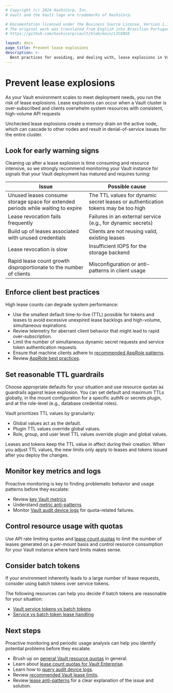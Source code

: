 ```yaml
---
# Copyright (c) 2024 HashiCorp, Inc.
# Vault and the Vault logo are trademarks of HashiCorp.

# Documentation licensed under the Business Source License, Version 1.1.
# The original work was translated from English into Brazilian Portuguese.
# https://github.com/hashicorp/vault/blob/main/LICENSE

layout: docs
page_title: Prevent lease explosions
description: >-
  Best practices for avoiding, and dealing with, lease explosions in Vault.
---
```


# Prevent lease explosions

As your Vault environment scales to meet deployment needs, you run the risk of
lease explosions. Lease explosions can occur when a Vault cluster is
over-subscribed and clients overwhelm system resources with consistent,
high-volume API requests

Unchecked lease explosions create a memory drain on the active node, which can
cascade to other nodes and result in denial-of-service issues for the entire
cluster.

## Look for early warning signs

Cleaning up after a lease explosion is time consuming and resource intensive, so
we strongly recommend monitoring your Vault instance for signals that your
Vault deployment has matured and requires tuning:

Issue                                                                            | Possible cause
-------------------------------------------------------------------------------- | --------------
Unused leases consume storage space for extended periods while waiting to expire | The TTL values for dynamic secret leases or authentication tokens may be too high
Lease revocation fails frequently                                                | Failures in an external service (e.g., for dynamic secrets)
Build up of leases associated with unused credentials                            | Clients are not reusing valid, existing leases
Lease revocation is slow                                                         | Insufficient IOPS for the storage backend
Rapid lease count growth disproportionate to the number of clients               | Misconfiguration or anti-patterns in client usage


## Enforce client best practices

High lease counts can degrade system performance:

- Use the smallest default time-to-live (TTL) possible for tokens and leases to
  avoid excessive unexpired lease backlogs and high-volume, simultaneous
  expirations.
- Review telemetry for aberrant client behavior that might lead to rapid
  over-subscription.
- Limit the number of simultaneous dynamic secret requests and service token
  authentication requests.
- Ensure that machine clients adhere to [recommended AppRole patterns](/vault/tutorials/recommended-patterns/pattern-approle).
- Review [AppRole best practices](https://www.hashicorp.com/blog/how-and-why-to-use-approle-correctly-in-hashicorp-vault).

## Set reasonable TTL guardrails

Choose appropriate defaults for your situation and use resource quotas as
guardrails against lease explosion. You can set default and maximum TTLs
globally, in the mount configuration for a specific authN or secrets plugin, and
at the role-level (e.g., database credential roles).

Vault prioritizes TTL values by granularity:

- Global values act as the default.
- Plugin TTL values override global values.
- Role, group, and user level TTL values override plugin and global values.

<Note title="TTL changes are not retroactive">

  Leases and tokens keep the TTL value in affect during their creation. When you
  adjust TTL values, the new limits only apply to leases and tokens issued after
  you deploy the changes.

</Note>

## Monitor key metrics and logs

Proactive monitoring is key to finding problematic behavior and usage patterns
before they escalate:

- Review [key Vault metrics](/well-architected-framework/reliability/reliability-vault-monitoring-key-metrics)
- Understand [metric anti-patterns](/well-architected-framework/operational-excellence/security-vault-anti-patterns#poor-metrics-or-no-telemetry-data)
- Monitor [Vault audit device logs](/vault/tutorials/monitoring/monitor-telemetry-audit-splunk) for quota-related failures.

## Control resource usage with quotas

Use API rate limiting quotas and
[lease count quotas](/vault/tutorials/operations/resource-quotas#lease-count-quotas)
to limit the number of leases generated on a per-mount basis and control
resource consumption for your Vault instance  where hard limits makes sense.

## Consider batch tokens

If your environment inherently leads to a large number of lease requests,
consider using batch tokens over service tokens.

The following resources can help you decide if batch tokens are reasonable for
your situation:

- [Vault service tokens vs batch tokens](/vault/tutorials/tokens/batch-tokens#service-tokens-vs-batch-tokens)
- [Service vs batch token lease handling](/vault/docs/concepts/tokens#service-vs-batch-token-lease-handling)

## Next steps

Proactive monitoring and periodic usage analysis can help you identify potential
problems before they escalate.

- Brush up on [general Vault resource quotas](/vault/docs/concepts/resource-quotas) in general.
- Learn about [lease count quotas for Vault Enterprise](/vault/docs/enterprise/lease-count-quotas).
- Learn how to [query audit device logs](/vault/tutorials/monitoring/query-audit-device-logs).
- Review [recommended Vault lease limits](/vault/docs/internals/limits#lease-limits).
- Review [lease anti-patterns](/well-architected-framework/operational-excellence/security-vault-anti-patterns#not-adjusting-the-default-lease-time) for a clear explanation of the issue and solution.
